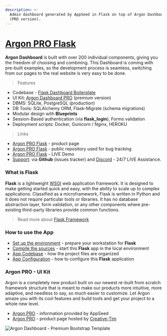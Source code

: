 ```yaml
---
description: >-
  Admin dashboard generated by AppSeed in Flask on top of Argon Dashboard design
  (PRO version).
---
```


# [Argon PRO Flask](https://appseed.us/product/argon-dashboard-pro/flask/)

**Argon Dashboard** is built with over 200 individual components, giving you the freedom of choosing and combining. This Dashboard is coming with pre-built examples, so the development process is seamless, switching from our pages to the real website is very easy to be done.

> Features

- Codebase - [Flask Dashboard Boilerplate](../../boilerplate-code/flask-dashboard.md)
- UI Kit: [Argon Dashboard PRO](../../content/bootstrap-template/argon-dashboard-pro.md) (premium version)
- DBMS: SQLite, PostgreSQL (production)
- DB Tools: SQLAlchemy ORM, Flask-Migrate (schema migrations)
- Modular design with **Blueprints**
- Session-Based authentication (via **flask_login**), Forms validation
- Deployment scripts: Docker, Gunicorn / Nginx, HEROKU

> Links

- [Argon PRO Flask](https://appseed.us/product/argon-dashboard-pro/flask/) - product page
- [Argon PRO Flask](https://github.com/app-generator/flask-dashboard-argon-pro) - public repository used for bug tracking
- [Argon PRO Flask](https://flask-argon-dashboard-pro.appseed-srv1.com/) - LIVE Demo
- [Support](https://appseed.us/support): via **Github** (issues tracker) and [Discord](https://discord.gg/fZC6hup) - 24/7 LIVE Assistance.

### What is Flask

**Flask** is a lightweight [WSGI](../../content/what-is/wsgi.md) web application framework. It is designed to make getting started quick and easy, with the ability to scale up to complex applications. Classified as a microframework, Flask is written in Python and it does not require particular tools or libraries. It has no database abstraction layer, form validation, or any other components where pre-existing third-party libraries provide common functions.

> Read more about [Flask Framework](../../content/what-is/flask.md)

### How to use the App

- [Set up the environment](../../boilerplate-code/flask-dashboard.md#environment) - prepare your workstation for **Flask**
- [Compile the sources](../../boilerplate-code/flask-dashboard.md#build-the-app-1) - start this **Flask** app in the local environment
- [App Codebase](../../boilerplate-code/flask-dashboard.md#app-codebase) - how the project files are organized
- [App Configuration](../../boilerplate-code/flask-dashboard.md#app-configuration) - how to configure this **Flask** application

### Argon PRO - UI Kit

Argon is a completely new product built on our newest re-built from scratch framework structure that is meant to make our products more intuitive, more adaptive, and needless to say, so much easier to customize. Let Argon amaze you with its cool features and build tools and get your project to a whole new level.

- [Argon PRO](../../content/bootstrap-template/argon-dashboard-pro.md) - information provided by AppSeed
- [Argon PRO](https://bit.ly/39D2BLX) - product page hosted by [Creative-Tim](../../content/partners/creative-tim.md)

![Argon Dashboard - Premium Bootstrap Template](../../../static/assets/docs-cover-argon-pro.jpg)
